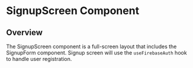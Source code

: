 
<Meta of={SignupScreenStories} />

# SignupScreen Component

## Overview
The SignupScreen component is a full-screen layout that includes the SignupForm component. Signup screen will use the `useFirebaseAuth` hook to 
handle user registration.

<Canvas of={SignupScreenStories.Default} />